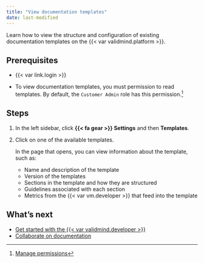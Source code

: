 ```yaml
---
title: "View documentation templates"
date: last-modified
---
```


Learn how to view the structure and configuration of existing documentation templates on the {{< var validmind.platform >}}. 

## Prerequisites

- {{< var link.login >}}

- To view documentation templates, you must permission to read templates. By default, the `Customer Admin` role has this permission.[^1]

## Steps

1. In the left sidebar, click **{{< fa gear >}} Settings** and then **Templates**.

2. Click on one of the available templates. 

   In the page that opens, you can view information about the template, such as: 

   - Name and description of the template
   - Version of the templates
   - Sections in the template and how they are structured
   - Guidelines associated with each section 
   - Metrics from the {{< var vm.developer >}} that feed into the template

## What's next

- [Get started with the {{< var validmind.developer >}}](/developer/get-started-developer-framework.qmd)
- [Collaborate on documentation](collaborate-with-others.qmd)


<!-- FOOTNOTES -->

[^1]: [Manage permissions](manage-permissions.qmd)
